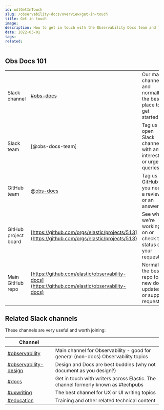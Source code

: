 ---
id: odtGetInTouch
slug: /observability-docs/overview/get-in-touch
title: Get in touch
image:
description: How to get in touch with the Observability Docs team and find a writer.
date: 2022-03-01
tags:
related:
---

## Obs Docs 101

|       |             |             |
| --- | ----------- | ----------- |
| Slack channel | [#obs-docs](https://elastic.slack.com/archives/CJYH0RWR3) | Our main channel and normally the best place to get started
| Slack team | [@obs-docs-team] | Tag us in open Slack channels with any interesting or urgent queries
| GitHub team | [@obs-docs](https://github.com/orgs/elastic/teams/obs-docs) | Tag us in GitHub if you need a review or an answer
| GitHub project board | [https://github.com/orgs/elastic/projects/513](https://github.com/orgs/elastic/projects/513) | See what we're working on or check the status of your request
| Main GitHub repo | [https://github.com/elastic/observability-docs](https://github.com/elastic/observability-docs) | Normally the best repo for new doc updates or support requests

## Related Slack channels

These channels are very useful and worth joining:

| Channel |             |
| ---   | ----------- |
| [#observability](https://elastic.slack.com/archives/CEFAY0599) | Main channel for Observability - good for general (non-docs) Observability topics |
| [#observability-design](https://elastic.slack.com/archives/CK6KAJD0U) | Design and Docs are best buddies (why not document as you design?)|
| [#docs](https://elastic.slack.com/archives/C0JF80CJZ) | Get in touch with writers across Elastic. The channel formerly known as #techpubs |
| [#uxwriting](https://elastic.slack.com/archives/CJT8AFNS1) | The best channel for UX or UI writing topics |
| [#education](https://elastic.slack.com/archives/C0D23GC6T) | Training and other related technical content |
